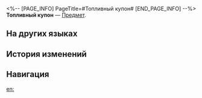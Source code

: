 <%-- [PAGE_INFO]
PageTitle=#Топливный купон#
[END_PAGE_INFO] --%>
{{Предмет Инфобокс
|id          = 110
|Изображение = Предмет Топливный купон.png
|Тип         = 
|Инвентарь   = Материалы улучшения
|Редкость    = 4
|Эффект      = 
|Описание    = Используйте вместе с энергией Освоения, чтобы быстро получить материалы Чашелиста или Застойной тени.
}}
{{Описание|По сей день люди не могут понять, как Звёздный экспресс путешествует по космосу. Но древняя теория кипящей воды гласит, что чем больше топлива, тем быстрее движется экспресс.<br /><br />''«Кипячение - лучшая технология человечества, поэтому не задумывайся и просто кипяти».''}}
'''Топливный купон''' — [[Предмет]].

==На других языках==
{{На других языках
|en   = Fuel Vouchers
|zhs  = 助燃券
|zht  = 助燃券
|ja   = 点火チケット
|ko   = 연소 촉진 티켓
|es   = Cupón de combustible
|fr   = Coupon de carburant
|ru   = Топливный купон
|th   = ตั๋วเชื้อเพลิง
|vi   = Phiếu Nhiên Liệu
|de   = Treibstoffticket
|id   = Fuel Voucher
|pt   = Cupom de Combustível
}}

==История изменений==
{{История изменений|3.5}}

==Навигация==
{{Материалы улучшения Навбокс}}

[[en:]]